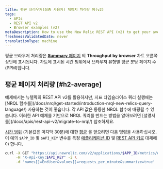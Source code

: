 ```yaml
---
title: 평균 브라우저(최종 사용자) 페이지 처리량 예(v2)
tags:
  - APIs
  - REST API v2
  - Browser examples (v2)
metaDescription: How to use the New Relic REST API (v2) to get your average browser page throughput time.
freshnessValidatedDate: never
translationType: machine
---
```


평균 브라우저 처리량은 [<DNT>**Summary**</DNT> 페이지](/docs/browser/new-relic-browser/getting-started/browser-overview-website-performance-glance#viewing) 의 <DNT>**Throughput by browser**</DNT> 차트 오른쪽 상단에 표시됩니다. 차트에 표시된 시간 범위에서 브라우저 유형별 평균 분당 페이지 수(PPM)입니다.

## 평균 페이지 처리량 [#h2-average]

<Callout variant="important">
  예제에서는 뉴렐릭의 REST API v2를 활용하지만, 지표 타임슬라이스 쿼리 실행에는 [NRQL 함수를](/docs/nrql/get-started/introduction-nrql-new-relics-query-language/) 사용하는 것이 좋습니다. 각 API 값은 동등한 NRQL 함수에 매핑될 수 있습니다. 이러한 API 예제를 기반으로 NRQL 쿼리를 만드는 방법을 알아보려면 [설명서를](/docs/apis/rest-api-v2/migrate-to-nrql/) 참조하세요.
</Callout>

[시간 범위](/docs/apm/apis/requirements/specifying-time-range-api-v2) (기본값은 마지막 30분)에 대한 [평균](/docs/apm/apis/requirements/calculating-average-metric-values-summarize) 을 얻으려면 다음 명령을 사용하십시오. 이 예의 `$APP_ID` 및 `$API_KEY` 변수를 특정 [애플리케이션 ID](/docs/apm/apis/requirements/identification-code) 및 [REST API 키로](/docs/apis/rest-api-v2/requirements/rest-api-key#viewing) 대체해야 합니다.

```sh
curl -X GET "https://api.newrelic.com/v2/applications/$APP_ID/metrics/data.json" \
     -H "X-Api-Key:$API_KEY" -i \
     -d 'names[]=EndUser&values[]=requests_per_minute&summarize=true'
```